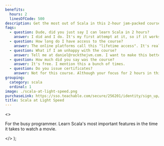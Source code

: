 ```yaml
---
benefits:
  hours: 2
  linesOfCode: 500
description: Get the most out of Scala in this 2-hour jam-packed course.
faqs:
  - question: Dude, did you just say I can learn Scala in 2 hours?
    answer: I did and I do. It's my first attempt at it, so if it works (or doesn't), I'd like to hear from you.
  - question: How long do I have access to the course?
    answer: The online platforms call this "lifetime access". It's really up as long as Rock the JVM is alive, which I hope will be a long time.
  - question: What if I am unhappy with the course?
    answer: Tell me at daniel@rockthejvm.com. I want to make this better and more effective.
  - question: How much did you say was the course?
    answer: It's free. I mention this a bunch of times.
  - question: Do you issue certificates?
    answer: Not for this course. Although your focus for 2 hours in this course is commendable, a certificate wouldn't mean much, because you haven't put in the work yet to solve a problem or build something. If you do build something out of your own two hands after finishing this course, let me know at daniel@rockthejvm.com and I will send you a gift as a marker of your work.
grouping:
  category: scala
  ordinal: 1
image: ./scala-at-light-speed.png
purchaseLink: https://sso.teachable.com/secure/256201/identity/sign_up/routing
title: Scala at Light Speed
---
```


  <>
    <p>
      For the busy programmer. Learn Scala's most important features in the time
      it takes to watch a movie.
    </p>
  </>
);
